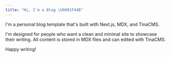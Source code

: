 ```yaml
---
title: "Hi, I'm a Blog \U0001F44B"
---
```


I'm a personal blog template that's built with Next.js, MDX, and TinaCMS.

I'm designed for people who want a clean and minimal site to showcase their writing. All content is stored in MDX files and can edited with TinaCMS.

Happy writing! 
